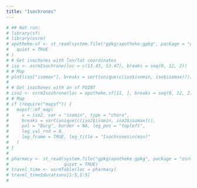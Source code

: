 ```yaml
---
title: "Isochrones"
---
```


```r
# ## Not run: 
# library(sf)
# library(osrm)
# apotheke.sf <- st_read(system.file("gpkg/apotheke.gpkg", package = "osrm"),
#   quiet = TRUE
# )
# # Get isochones with lon/lat coordinates
# iso <- osrmIsochrone(loc = c(13.43, 52.47), breaks = seq(0, 12, 2))
# # Map
# plot(iso["isomax"], breaks = sort(unique(c(iso$isomin, iso$isomax))))
# 
# # Get isochones with an sf POINT
# iso2 <- osrmIsochrone(loc = apotheke.sf[11, ], breaks = seq(0, 12, 2))
# # Map
# if (require("mapsf")) {
#   mapsf::mf_map(
#     x = iso2, var = "isomin", type = "choro",
#     breaks = sort(unique(c(iso2$isomin, iso2$isomax))),
#     pal = "Burg", border = NA, leg_pos = "topleft",
#     leg_val_rnd = 0,
#     leg_frame = TRUE, leg_title = "Isochrones\n(min)"
#   )
# }
# 
# pharmacy <- st_read(system.file("gpkg/apotheke.gpkg", package = "osrm"), 
#                     quiet = TRUE)
# travel_time <- osrmTable(loc = pharmacy)
# travel_time$durations[1:5,1:5]
# 


```

